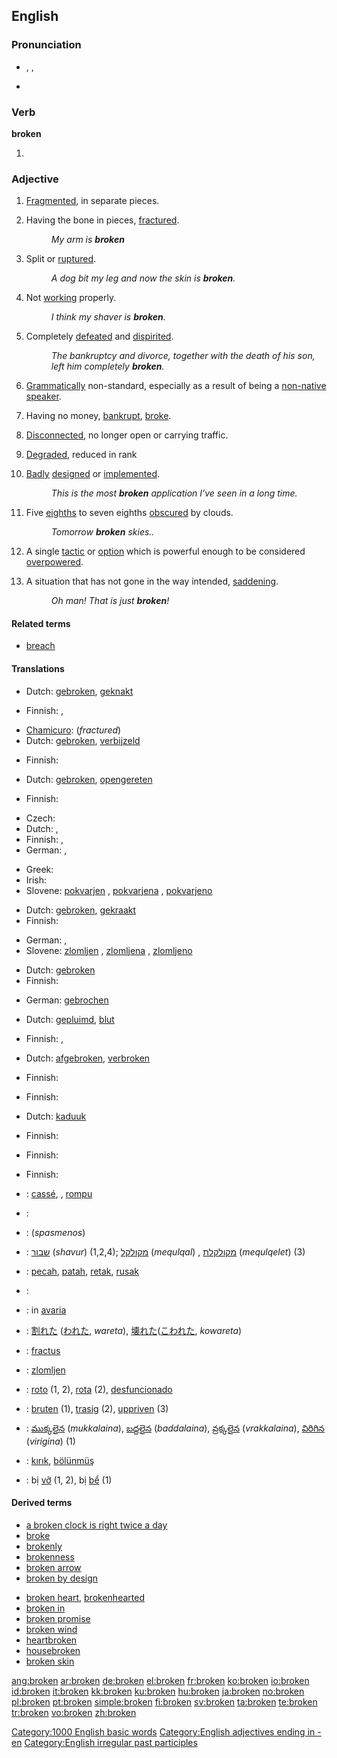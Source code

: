 {{wikipedia|Broken (disambiguation)}}
{{also|Broken}}
==English==

{{rank|follow|chance|happened|641|broken|trouble|die|arm}}

===Pronunciation===
* {{enPR|brōk'ən}}, {{IPA|/ˈbrəʊkən/}}, {{SAMPA|/"br@Uk@n/}}
* {{audio|en-us-broken.ogg|Audio (US)}}
*: {{rhymes|əʊkən}}

===Verb===
'''broken'''

# {{past participle of|[[break]]}}

===Adjective===
{{en-adj}}

# [[fragmented|Fragmented]], in separate pieces.
# {{qualifier|of a body part}} Having the bone in pieces, [[fractured]].
#: ''My arm is '''broken'''''
# {{qualifier|of skin}} Split or [[ruptured]].
#: ''A dog bit my leg and now the skin is '''broken'''.''
# Not [[working]] properly.
#: ''I think my shaver is '''broken'''.''
# Completely [[defeated]] and [[dispirited]].
#: ''The bankruptcy and divorce, together with the death of his son, left him completely '''broken'''.''
# {{context|language|pejorative}} [[grammatical|Grammatically]] non-standard, especially as a result of being a [[non-native speaker]].
# Having no money, [[bankrupt]], [[broke]].
# {{qualifier|of an electronic connection}} [[disconnected|Disconnected]], no longer open or carrying traffic.
# {{rfv-sense}} [[degraded|Degraded]], reduced in rank
# {{software|informal}} [[badly|Badly]] [[designed]] or [[implemented]].
#: ''This is the most '''broken''' application I've seen in a long time.''
# {{meteorology|of the sky}} Five [[eighth]]s to seven eighths [[obscure|obscured]] by clouds.
#: ''Tomorrow '''broken''' skies..''
# {{sports|and|gaming}} A single [[tactic]] or [[option]] which is powerful enough to be considered [[overpowered]].
# {{colloquial|US}} A situation that has not gone in the way intended, [[saddening]].
#: ''Oh man! That is just '''broken'''!''

====Related terms====
* [[breach]]

====Translations====
{{trans-top|fragmented}}
* Dutch: [[gebroken]], [[geknakt]]
{{trans-mid}}
* Finnish: {{t|fi|rikki}}, {{t|fi|hajalla}}
{{trans-bottom}}

{{trans-top|having the bone in pieces, fractured}}
* [[Chamicuro]]: {{tø|ccc|katsala'taka}} (''fractured'')
* Dutch: [[gebroken]], [[verbijzeld]]
{{trans-mid}}
* Finnish: {{t-|fi|murtunut}}
{{trans-bottom}}

{{trans-top|of skin: split or ruptured}}
* Dutch: [[gebroken]], [[opengereten]]
{{trans-mid}}
* Finnish: {{t|fi|rikki}}
{{trans-bottom}}

{{trans-top|not working properly}}
* Czech: {{t-|cs|rozbitý|m}}
* Dutch: {{t-|nl|defect}}, {{t+|nl|kapot}}
* Finnish: {{t-|fi|rikkinäinen}}, {{t+|fi|rikki}}
* German: {{t+|de|gebrochen}}, {{t+|de|kaputt}}
{{trans-mid}}
* Greek: {{t+|el|χαλασμένος|sc=Grek}}
* Irish: {{t-|ga|briste|xs=Irish}}
* Slovene: [[pokvarjen]] {{m}}, [[pokvarjena]] {{f}}, [[pokvarjeno]] {{n}}
{{trans-bottom}}

{{trans-top|completely defeated and dispirited}}
* Dutch: [[gebroken]], [[gekraakt]]
* Finnish: {{t-|fi|murtunut}}
{{trans-mid}}
* German: {{t+|de|gebrochen}}, {{t+|de|zerstört}}
* Slovene: [[zlomljen]] {{m}}, [[zlomljena]] {{f}}, [[zlomljeno]] {{n}}
{{trans-bottom}}

{{trans-top|poorly spoken}}
* Dutch: [[gebroken]]
* Finnish: {{t-|fi|murrettu}}
{{trans-mid}}
* German: [[gebrochen]]
{{trans-bottom}}

{{trans-top|having no money}}
* Dutch: [[gepluimd]], [[blut]]
{{trans-mid}}
* Finnish: {{t|fi|puhki}}, {{t|fi|rahaton}}
{{trans-bottom}}

{{trans-top|disconnected}}
* Dutch: [[afgebroken]], [[verbroken]]
{{trans-mid}}
* Finnish: {{t|fi|katkennut}}
{{trans-bottom}}

{{trans-top|degraded, reduced in rank}}
* Finnish: {{t|fi|alennettu}}
{{trans-mid}}
{{trans-bottom}}

{{trans-top|of software: badly designed or implemented}}
* Dutch: [[kaduuk]]
{{trans-mid}}
* Finnish: {{t+|fi|surkea}}
{{trans-bottom}}

{{trans-top|meteorology: five eighths to seven eighths obscured by clouds}}
* Finnish: {{t-|fi|pilvisyys|alt=melko pilvinen}}
{{trans-mid}}
{{trans-bottom}}

{{trans-top|sports and gaming: a very powerful tactic}}
* Finnish: {{t|fi|ratkaiseva}}
{{trans-mid}}
{{trans-bottom}}

{{checktrans-top}}
* {{ttbc|French}}: [[cassé]], {{t+|fr|brisé}}, [[rompu]]
* {{ttbc|German}}: {{t+|de|gebrochen}}
* {{ttbc|Greek}}: {{t+|el|σπασμένος|sc=Grek}} (''spasmenos'')
* {{ttbc|Hebrew}}: [[שבור]] (''shavur'') (1,2,4); [[מקולקל]] (''mequlqal'') {{m}}, [[מקולקלת]] (''mequlqelet'') {{f}} (3)
* {{ttbc|Indonesian}}: [[pecah]], [[patah]], [[retak]], [[rusak]]
* {{ttbc|Irish}}: {{t-|ga|briste|xs=Irish}}
* {{ttbc|Italian}}: in [[avaria]]
* {{ttbc|Japanese}}: [[割れた]] ([[われた]], ''wareta''), [[壊れた]]([[こわれた]], ''kowareta'')
{{trans-mid}}
* {{ttbc|Latin}}: [[fractus]]
* {{ttbc|Slovene}}: [[zlomljen]]
* {{ttbc|Spanish}}: [[roto]] {{m}} (1, 2), [[rota]] {{f}} (2), [[desfuncionado]]
* {{ttbc|Swedish}}: [[bruten]] (1), [[trasig]] (2), [[uppriven]] (3)
* {{ttbc|Telugu}}: [[ముక్కలైన]] (''mukkalaina''), [[బద్దలైన]] (''baddalaina''), [[వ్రక్కలైన]] (''vrakkalaina''), [[విరిగిన]] (''virigina'') (1)
* {{ttbc|Turkish}}: [[kırık]], [[bölünmüş]]
* {{ttbc|Vietnamese}}: bị [[vỡ]] (1, 2), bị [[bể]] (1)
{{trans-bottom}}

====Derived terms====
{{top2}}
* [[a broken clock is right twice a day]]
* [[broke]]
* [[brokenly]]
* [[brokenness]]
* [[broken arrow]]
* [[broken by design]]
{{mid2}}
* [[broken heart]], [[brokenhearted]]
* [[broken in]]
* [[broken promise]]
* [[broken wind]]
* [[heartbroken]]
* [[housebroken]]
* [[broken skin]]
{{bottom}}

[[Category:1000 English basic words]]
[[Category:English adjectives ending in -en]]
[[Category:English irregular past participles]]

[[ang:broken]]
[[ar:broken]]
[[de:broken]]
[[el:broken]]
[[fr:broken]]
[[ko:broken]]
[[io:broken]]
[[id:broken]]
[[it:broken]]
[[kk:broken]]
[[ku:broken]]
[[hu:broken]]
[[ja:broken]]
[[no:broken]]
[[pl:broken]]
[[pt:broken]]
[[simple:broken]]
[[fi:broken]]
[[sv:broken]]
[[ta:broken]]
[[te:broken]]
[[tr:broken]]
[[vo:broken]]
[[zh:broken]]